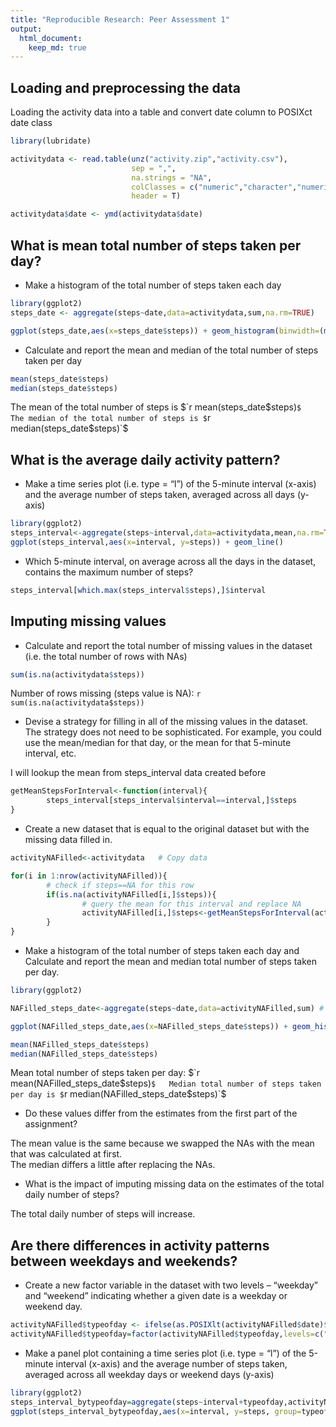 ```yaml
---
title: "Reproducible Research: Peer Assessment 1"
output: 
  html_document:
    keep_md: true
---
```



## Loading and preprocessing the data

Loading the activity data into a table and convert date column to POSIXct date class

```r
library(lubridate)

activitydata <- read.table(unz("activity.zip","activity.csv"),
                           sep = ",",
                           na.strings = "NA",
                           colClasses = c("numeric","character","numeric"),
                           header = T)

activitydata$date <- ymd(activitydata$date)

```

## What is mean total number of steps taken per day?

* Make a histogram of the total number of steps taken each day

```R
library(ggplot2)
steps_date <- aggregate(steps~date,data=activitydata,sum,na.rm=TRUE)

ggplot(steps_date,aes(x=steps_date$steps)) + geom_histogram(binwidth=(max(steps_date$steps)/nrow(steps_date)),fill="white",color="black") + ggtitle("histogram of total number of steps taken per day") + xlab("steps per day") + ylab("frequency")
```

* Calculate and report the mean and median of the total number of steps taken per day

```R
mean(steps_date$steps)
median(steps_date$steps)
```

The mean of the total number of steps is $`r mean(steps_date$steps)`$  
The median of the total number of steps is $`r median(steps_date$steps)`$  

## What is the average daily activity pattern?

* Make a time series plot (i.e. type = "l") of the 5-minute interval (x-axis) and the average number of steps taken, averaged across all days (y-axis)

```R
library(ggplot2)
steps_interval<-aggregate(steps~interval,data=activitydata,mean,na.rm=TRUE)
ggplot(steps_interval,aes(x=interval, y=steps)) + geom_line()
```

* Which 5-minute interval, on average across all the days in the dataset, contains the maximum number of steps?

```R
steps_interval[which.max(steps_interval$steps),]$interval
```
## Imputing missing values

* Calculate and report the total number of missing values in the dataset (i.e. the total number of rows with NAs)

```r
sum(is.na(activitydata$steps))
```

Number of rows missing (steps value is NA): `r sum(is.na(activitydata$steps))`

* Devise a strategy for filling in all of the missing values in the dataset. The strategy does not need to be sophisticated. For example, you could use the mean/median for that day, or the mean for that 5-minute interval, etc.

I will lookup the mean from steps_interval data created before
```r
getMeanStepsForInterval<-function(interval){
        steps_interval[steps_interval$interval==interval,]$steps
}
```

* Create a new dataset that is equal to the original dataset but with the missing data filled in.

```r
activityNAFilled<-activitydata   # Copy data

for(i in 1:nrow(activityNAFilled)){
        # check if steps==NA for this row
        if(is.na(activityNAFilled[i,]$steps)){ 
                # query the mean for this interval and replace NA
                activityNAFilled[i,]$steps<-getMeanStepsForInterval(activityNAFilled[i,]$interval)
        }
}
```

* Make a histogram of the total number of steps taken each day and Calculate and report the mean and median total number of steps taken per day.

```r
library(ggplot2)

NAFilled_steps_date<-aggregate(steps~date,data=activityNAFilled,sum) # create aggregated data

ggplot(NAFilled_steps_date,aes(x=NAFilled_steps_date$steps)) + geom_histogram(binwidth=(max(NAFilled_steps_date$steps)/nrow(NAFilled_steps_date)),fill="white",color="black") + ggtitle("histogram of total number of steps taken per day") + xlab("steps per day") + ylab("frequency")

mean(NAFilled_steps_date$steps)
median(NAFilled_steps_date$steps)
```

Mean total number of steps taken per day: $`r mean(NAFilled_steps_date$steps)`$  
Median total number of steps taken per day is $`r median(NAFilled_steps_date$steps)`$


* Do these values differ from the estimates from the first part of the assignment?

The mean value is the same because we swapped the NAs with the mean that was calculated at first.  
The median differs a little after replacing the NAs.

* What is the impact of imputing missing data on the estimates of the total daily number of steps?

The total daily number of steps will increase.

## Are there differences in activity patterns between weekdays and weekends?

* Create a new factor variable in the dataset with two levels – “weekday” and “weekend” indicating whether a given date is a weekday or weekend day.

```r
activityNAFilled$typeofday <- ifelse(as.POSIXlt(activityNAFilled$date)$wday > 5,"weekday","weekend")
activityNAFilled$typeofday=factor(activityNAFilled$typeofday,levels=c("weekday","weekend"))
```

* Make a panel plot containing a time series plot (i.e. type = "l") of the 5-minute interval (x-axis) and the average number of steps taken, averaged across all weekday days or weekend days (y-axis)

```r
library(ggplot2)
steps_interval_bytypeofday=aggregate(steps~interval+typeofday,activityNAFilled,mean)
ggplot(steps_interval_bytypeofday,aes(x=interval, y=steps, group=typeofday)) + geom_line() + facet_wrap(~typeofday, ncol=1)
```
